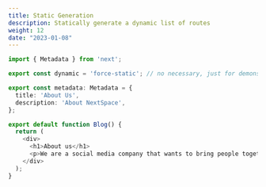 ```yaml
---
title: Static Generation
description: Statically generate a dynamic list of routes
weight: 12
date: "2023-01-08"
---
```



```ts title="page.tsx"
import { Metadata } from 'next';

export const dynamic = 'force-static'; // no necessary, just for demonstration

export const metadata: Metadata = {
  title: 'About Us',
  description: 'About NextSpace',
};

export default function Blog() {
  return (
    <div>
      <h1>About us</h1>
      <p>We are a social media company that wants to bring people together!</p>
    </div>
  );
}
```
